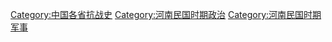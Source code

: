 [[Category:中国各省抗战史|Category:中国各省抗战史]]
[[Category:河南民国时期政治|Category:河南民国时期政治]]
[[Category:河南民国时期军事|Category:河南民国时期军事]]